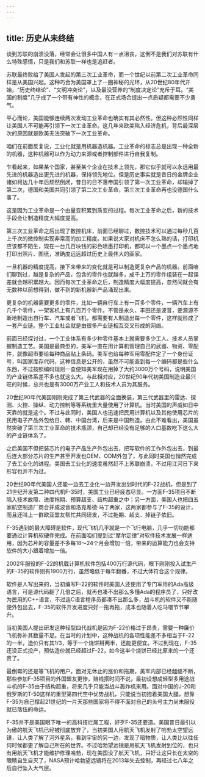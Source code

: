 ```yaml
---
---
---
```

title: 历史从未终结
---

谈到苏联的崩溃没落，经常会让很多中国人有一点沮丧，这倒不是我们对苏联有什么特殊感情，只是我们和苏联一样也是追赶者。

苏联最终败给了美国人发起的第三次工业革命，而一个世纪以前第二次工业革命同样是从美国兴起。这种巧合为美国罩上了一圈神秘的光环，从20世纪80年代开始，“历史终结论”、“文明冲突论”，以及最没营养的“制度决定论”充斥于耳。“美国的制度”几乎成了一个带有神性的概念，在正式场合提出一点质疑都需要不少勇气。

平心而论，美国能够连续两次发动工业革命也确实有其必然性。但这种必然性同样让美国人不可能再引领下一次工业革命。这几年来欧美陷入经济危机，背后最深层次的原因就是欧美无法突破下一次工业革命。

咱们在前面反复说，工业化就是用机器造机器。工业革命的标志总是出现一种全新的机器，这种机器可以作为动力来源或者控制部件进行自我复制。

乍看起来，如果某个国家，甚至某个企业在技术上领先，那它似乎就可以永远用最先进的机器造出更先进的机器，保持领先地位。但是历史事实就是昔日的金牌企业诸如柯达几十年后颓然倒闭，昔日的日不落帝国引领了第一次工业革命，却输掉了第二次，德国和美国共同引领了第二次工业革命，第三次工业革命再也没德国什么事了。

这是因为工业革命是一个由量变积累到质变的过程。每次工业革命之后，新的技术手段会让制造精度大幅度提高。

第三次工业革命之后出现了数控机床，前面已经聊过，数控技术可以通过每秒几百上千次的微控制实现非常高的加工精度。如果说大家对机床不怎么熟的话，打印机应该都不陌生，现在一台几百块钱的彩色喷墨打印机，都可以一个墨点一个墨点地打印出照片、图纸，准确度远远超过历史上最伟大的画家。

一旦机器的精度提高，接下来带来的变化就是可以制造更复杂产品的机器。前面咱们聊到过，越是复杂的产品，包含的零件也就越多，成千上万的零件组装在一起误差就会越积累越大。因而每次工业革命之后，制造精度大幅度提高，忽然间就会有无数种以前想得到，做不到的新机器新产品涌现出来。

更复杂的机器需要更多的零件，比如一辆自行车上有一百多个零件，一辆汽车上有几千个零件，一架客机上有几百万个零件。不管是永久、丰田还是波音，要源源不断地制造出自行车、汽车或者飞机，都需要有人制造出每一个零件，这样就形成了一套产业链。整个工业社会就是由很多产业链相互交叉形成的网络。

前面已经探讨过，一个工业体系有多少种零件基本上就需要多少工人、技术人员掌握制造工艺。美国是最典型的，美军一直在用计算机管理自己的武器、物资、零配件，就像超市要给每种商品贴上条码。美军也给每种军用零配件定了一个身份证号，叫国家库存代码，这种信息是公开的，虽然不可能查到每一个编码都是些什么东西，不过按照编码规则一查便知美军现在用掉了大约3000万个号码，说明美国的产业链体系差不多也就这么大。与此相对应，20世纪90年代初美国制造业最兴旺的时候，总共也是有3000万产业工人和技术人员为其服务。

20世纪90年代美国刚刚完成了第三代武器的全面换装，第三代武器里的雷达、探测、火控、操纵、动力控制等等系统里大量使用了计算机。当时美国的声威如日中天靠的就是这个。不过与此同时，美国人也迅速把民用计算机以及其他使用芯片的民用电子产品外包给日、韩、中国台湾，后来是中国制造。由此不难看出，美国虽然突破了第三次工业革命的技术瓶颈，自己却已经没有足够的人口基数吃下这么大的产业链体系了。

之后美国不但把装芯片的电子产品生产外包出去，把写软件的工作外包出去，到最后连大部分芯片的生产甚至开发也OEM、ODM外包了，与此同时美国也悄然完成了去工业化的进程。美国去工业化的速度虽然赶不上苏联崩溃，不过用江河日下来形容也并不为过。

20世纪90年代美国人还能一边去工业化一边开发出划时代的F-22战机，但是到了21世纪开发第二种四代机F-35时，美国工业已经疲态尽显。一方面F-35项目不断陷入技术故障、进度拖期、预算超支、结构超重之中；另一方面，美国人也把四五家航空制造厂商合并成波音和洛克希德·马丁两家，这两家都参与了F-35的设计，而且还叫上一群欧亚盟友帮忙共同研发，不过拖期、超支、掉链子依旧。

F-35遇到的最大障碍是软件，现代飞机几乎就是一个飞行电脑，几乎一切功能都要通过计算机软硬件完成。在前面咱们提到过“摩尔定律”对软件技术发展一样适用，因为芯片的容量差不多每18～24个月会增加一倍，带来的运算能力也会支持软件的大小跟着增加一倍。

2002年服役的F-22的机载计算机软件包括400万行源代码，眼下刚刚投入试生产的F-35的软件则有1900万行，虽然略低于每年翻番，不过大体符合这个规律。

软件是人写出来的，当初编写F-22的软件时美国人还使用了专门军用的Ada高级语言，可是源代码翻了几倍之后，就再也凑不出那么多懂Ada的程序员了，只好改为民用的C++语言，不过连C语言程序员都凑不出那么多，战斗机的软件又不能随便外包出去，F-35的软件开发进度只好一拖再拖，成本也随着人吃马喂节节攀升。

当初美国人提出研发这种轻型四代战机是因为F-22价格过于昂贵，需要一种廉价飞机弥补其数量不足。在当时的计划中，这种战机的各项性能差不多相当于F-22的一半，造价只有其1/3，等于一个烧饼掰两半，还能更便宜。不过到现在，F-35还没正式投产，预估造价就已经超过F-22，如今这半个烧饼已经比原来的一个还贵了。

最倒霉的还是等飞机的用户，面对无休止的涨价和拖期，美军内部已经龃龉不断，那些参加F-35项目的外国盟友更惨，赔钱搭时间不说，最初设想成轻型多用途战斗机的F-35由于结构超重，将来几乎只能当战斗轰炸机来用。面对中国的J-20和俄罗斯的T-50这样的重型第四代空中优势战机，只能说当初抱着美国大腿，想靠F-35为自己撑起21世纪的一片天那些国家将不得不面对自己的头号主力尚未服役就已落伍的命运。

F-35并不是美国眼下唯一的高科技烂尾工程，好歹F-35还要造。美国昔日最引以为傲的航天飞机已经被彻底放弃了，当初美国人用航天飞机发射了哈勃太空望远镜，让人类了解了河外星系，看到宇宙的另一边，发现了暗物质，让人类比以往任何时候都更了解自己所在的世界。不过哈勃望远镜是用航天飞机发射到位的，也只有用航天飞机才能维护修理哈勃，现在美国没了航天飞机，只好让这只长在太空的眼睛自生自灭了，NASA预计哈勃望远镜将在2013年失去控制，再经过七八年之后自行坠入大气层。